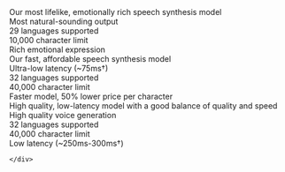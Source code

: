 <CardGroup cols={3} rows={1}>
  <Card title="Eleven Multilingual v2" href="/docs/models#multilingual-v2">
    Our most lifelike, emotionally rich speech synthesis model
    <div className="mt-4 space-y-2">
      <div className="text-sm">Most natural-sounding output</div>
      <div className="text-sm">29 languages supported</div>
      <div className="text-sm">10,000 character limit</div>
      <div className="text-sm">Rich emotional expression</div>
    </div>
  </Card>
  <Card title="Eleven Flash v2.5" href="/docs/models#flash-v25">
    Our fast, affordable speech synthesis model
    <div className="mt-4 space-y-2">
      <div className="text-sm">Ultra-low latency (~75ms&dagger;)</div>
      <div className="text-sm">32 languages supported</div>
      <div className="text-sm">40,000 character limit</div>
      <div className="text-sm">Faster model, 50% lower price per character</div>
    </div>
  </Card>
  <Card title="Eleven Turbo v2.5" href="/docs/models#turbo-v25">
    High quality, low-latency model with a good balance of quality and speed
    <div className="mt-4 space-y-2">
      <div className="text-sm">High quality voice generation</div>
      <div className="text-sm">32 languages supported</div>
      <div className="text-sm">40,000 character limit</div>
      <div className="text-sm">Low latency (~250ms-300ms&dagger;)</div>

    </div>
  </Card>
</CardGroup>
